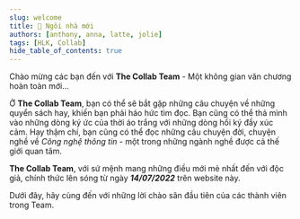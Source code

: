 ```yaml
---
slug: welcome
title: 🏡 Ngôi nhà mới
authors: [anthony, anna, latte, jolie]
tags: [HLK, Collab]
hide_table_of_contents: true
---
```



Chào mừng các bạn đến với **The Collab Team** - Một không gian văn chương hoàn toàn mới...

<!-- truncate -->

Ở **The Collab Team**, bạn có thể sẽ bắt gặp những câu chuyện về những quyển sách hay, khiến bạn phải háo hức tìm đọc. Bạn cũng có thể thả mình vào những dòng ký ức của thời áo trắng với những dòng hồi ký đầy xúc cảm. Hay thậm chí, bạn cũng có thể đọc những câu chuyện đời, chuyện nghề về _Công nghệ thông tin_ - một trong những ngành nghề được cả thế giới quan tâm.

**The Collab Team**, với sứ mệnh mang những điều mới mẻ nhất đến với độc giả, chính thức lên sóng từ ngày **_14/07/2022_** trên website này.

Dưới đây, hãy cùng đến với những lời chào sân đầu tiên của các thành viên trong Team.

<Tabs lazy>
  <TabItem value="tech" label="👨‍💻 Tech Blog" default>
    <TechBlog />
  </TabItem>
  <TabItem value="youth" label="🏫 Hồi ký Hoàng chuyên">
    <HLK />
  </TabItem>
  <TabItem label="📚 Tản văn/Book Review" value="review">
    <BookReview />
  </TabItem>
</Tabs>

<Join />
